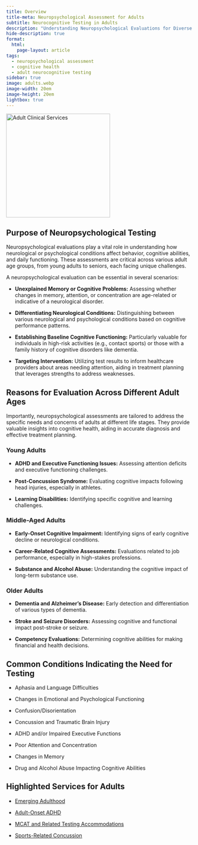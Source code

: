 ```yaml
---
title: Overview
title-meta: Neuropsychological Assessment for Adults
subtitle: Neurocognitive Testing in Adults
description: "Understanding Neuropsychological Evaluations for Diverse Adult Age Groups."
hide-description: true
format:
  html:
    page-layout: article
tags:
  - neuropsychological assessment
  - cognitive health
  - adult neurocognitive testing
sidebar: true
image: adults.webp
image-width: 20em
image-height: 20em
lightbox: true
---
```


![](adults.webp "Adult Clinical Services"){width=20em height=20em
fig-align="center" fig-alt="A brainworkup kids logo for adult services."}

## Purpose of Neuropsychological Testing

Neuropsychological evaluations play a vital role in understanding how neurological or psychological conditions affect behavior, cognitive abilities, and daily functioning. These assessments are critical across various adult age groups, from young adults to seniors, each facing unique challenges.

A neuropsychological evaluation can be essential in several scenarios:

- **Unexplained Memory or Cognitive Problems:** Assessing whether changes in memory, attention, or concentration are age-related or indicative of a neurological disorder.

- **Differentiating Neurological Conditions:** Distinguishing between various neurological and psychological conditions based on cognitive performance patterns.

- **Establishing Baseline Cognitive Functioning:** Particularly valuable for individuals in high-risk activities (e.g., contact sports) or those with a family history of cognitive disorders like dementia.
- **Targeting Intervention:** Utilizing test results to inform healthcare providers about areas needing attention, aiding in treatment planning that leverages strengths to address weaknesses.

## Reasons for Evaluation Across Different Adult Ages

Importantly, neuropsychological assessments are tailored to address the specific needs and concerns of adults at different life stages. They provide valuable insights into cognitive health, aiding in accurate diagnosis and effective treatment planning.

### Young Adults

- **ADHD and Executive Functioning Issues:** Assessing attention deficits and executive functioning challenges.

- **Post-Concussion Syndrome:** Evaluating cognitive impacts following head injuries, especially in athletes.

- **Learning Disabilities:** Identifying specific cognitive and learning challenges.

### Middle-Aged Adults

- **Early-Onset Cognitive Impairment:** Identifying signs of early cognitive decline or neurological conditions.

- **Career-Related Cognitive Assessments:** Evaluations related to job performance, especially in high-stakes professions.

- **Substance and Alcohol Abuse:** Understanding the cognitive impact of long-term substance use.

### Older Adults

- **Dementia and Alzheimer's Disease:** Early detection and differentiation of various types of dementia.

- **Stroke and Seizure Disorders:** Assessing cognitive and functional impact post-stroke or seizure.

- **Competency Evaluations:** Determining cognitive abilities for making financial and health decisions.

## Common Conditions Indicating the Need for Testing

- Aphasia and Language Difficulties

- Changes in Emotional and Psychological Functioning

- Confusion/Disorientation

- Concussion and Traumatic Brain Injury

- ADHD and/or Impaired Executive Functions

- Poor Attention and Concentration

- Changes in Memory

- Drug and Alcohol Abuse Impacting Cognitive Abilities

## Highlighted Services for Adults

- [Emerging Adulthood](emerging-adulthood.qmd)

- [Adult-Onset ADHD](adult-onset-adhd.qmd)

- [MCAT and Related Testing Accommodations](../disorders/mcat.qmd)

- [Sports-Related Concussion](../disorders/concussion.qmd)